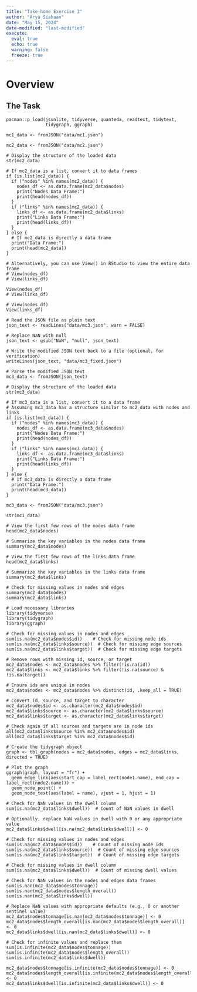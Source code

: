 ```yaml
---
title: "Take-home Exercise 3"
author: "Arya Siahaan"
date: "May 15, 2024"
date-modified: "last-modified"
execute: 
  eval: true
  echo: true
  warning: false
  freeze: true
---
```


# Overview

## The Task




```{}
pacman::p_load(jsonlite, tidyverse, quanteda, readtext, tidytext,
               tidygraph, ggraph) 
```

```{}
mc1_data <- fromJSON("data/mc1.json")
```

```{}
mc2_data <- fromJSON("data/mc2.json")

# Display the structure of the loaded data
str(mc2_data)

# If mc2_data is a list, convert it to data frames
if (is.list(mc2_data)) {
  if ("nodes" %in% names(mc2_data)) {
    nodes_df <- as.data.frame(mc2_data$nodes)
    print("Nodes Data Frame:")
    print(head(nodes_df))
  }
  if ("links" %in% names(mc2_data)) {
    links_df <- as.data.frame(mc2_data$links)
    print("Links Data Frame:")
    print(head(links_df))
  }
} else {
  # If mc2_data is directly a data frame
  print("Data Frame:")
  print(head(mc2_data))
}

# Alternatively, you can use View() in RStudio to view the entire data frame
# View(nodes_df)
# View(links_df)
```

```{}
View(nodes_df)
# View(links_df)
```

```{}
# View(nodes_df)
View(links_df)
```

```{}
# Read the JSON file as plain text
json_text <- readLines("data/mc3.json", warn = FALSE)

# Replace NaN with null
json_text <- gsub("NaN", "null", json_text)

# Write the modified JSON text back to a file (optional, for verification)
writeLines(json_text, "data/mc3_fixed.json")

# Parse the modified JSON text
mc3_data <- fromJSON(json_text)

# Display the structure of the loaded data
str(mc3_data)

# If mc3_data is a list, convert it to a data frame
# Assuming mc3_data has a structure similar to mc2_data with nodes and links
if (is.list(mc3_data)) {
  if ("nodes" %in% names(mc3_data)) {
    nodes_df <- as.data.frame(mc3_data$nodes)
    print("Nodes Data Frame:")
    print(head(nodes_df))
  }
  if ("links" %in% names(mc3_data)) {
    links_df <- as.data.frame(mc3_data$links)
    print("Links Data Frame:")
    print(head(links_df))
  }
} else {
  # If mc3_data is directly a data frame
  print("Data Frame:")
  print(head(mc3_data))
}
```

```{}
mc3_data <- fromJSON("data/mc3.json")
```

```{}
str(mc1_data)
```

```{}
# View the first few rows of the nodes data frame
head(mc2_data$nodes)
```

```{}
# Summarize the key variables in the nodes data frame
summary(mc2_data$nodes)
```

```{}
# View the first few rows of the links data frame
head(mc2_data$links)
```

```{}
# Summarize the key variables in the links data frame
summary(mc2_data$links)
```

```{}
# Check for missing values in nodes and edges
summary(mc2_data$nodes)
summary(mc2_data$links)
```

```{}
# Load necessary libraries
library(tidyverse)
library(tidygraph)
library(ggraph)

# Check for missing values in nodes and edges
sum(is.na(mc2_data$nodes$id))    # Check for missing node ids
sum(is.na(mc2_data$links$source))  # Check for missing edge sources
sum(is.na(mc2_data$links$target))  # Check for missing edge targets

# Remove rows with missing id, source, or target
mc2_data$nodes <- mc2_data$nodes %>% filter(!is.na(id))
mc2_data$links <- mc2_data$links %>% filter(!is.na(source) & !is.na(target))

# Ensure ids are unique in nodes
mc2_data$nodes <- mc2_data$nodes %>% distinct(id, .keep_all = TRUE)

# Convert id, source, and target to character
mc2_data$nodes$id <- as.character(mc2_data$nodes$id)
mc2_data$links$source <- as.character(mc2_data$links$source)
mc2_data$links$target <- as.character(mc2_data$links$target)

# Check again if all sources and targets are in node ids
all(mc2_data$links$source %in% mc2_data$nodes$id)
all(mc2_data$links$target %in% mc2_data$nodes$id)

# Create the tidygraph object
graph <- tbl_graph(nodes = mc2_data$nodes, edges = mc2_data$links, directed = TRUE)

# Plot the graph
ggraph(graph, layout = "fr") + 
  geom_edge_link(aes(start_cap = label_rect(node1.name), end_cap = label_rect(node2.name))) + 
  geom_node_point() + 
  geom_node_text(aes(label = name), vjust = 1, hjust = 1)
```

```{}
# Check for NaN values in the dwell column
sum(is.na(mc2_data$links$dwell))  # Count of NaN values in dwell

# Optionally, replace NaN values in dwell with 0 or any appropriate value
mc2_data$links$dwell[is.na(mc2_data$links$dwell)] <- 0
```

```{}
# Check for missing values in nodes and edges
sum(is.na(mc2_data$nodes$id))    # Count of missing node ids
sum(is.na(mc2_data$links$source))  # Count of missing edge sources
sum(is.na(mc2_data$links$target))  # Count of missing edge targets

# Check for missing values in dwell column
sum(is.na(mc2_data$links$dwell))  # Count of missing dwell values
```

```{}
# Check for NaN values in the nodes and edges data frames
sum(is.nan(mc2_data$nodes$tonnage))
sum(is.nan(mc2_data$nodes$length_overall))
sum(is.nan(mc2_data$links$dwell))

# Replace NaN values with appropriate defaults (e.g., 0 or another sentinel value)
mc2_data$nodes$tonnage[is.nan(mc2_data$nodes$tonnage)] <- 0
mc2_data$nodes$length_overall[is.nan(mc2_data$nodes$length_overall)] <- 0
mc2_data$links$dwell[is.nan(mc2_data$links$dwell)] <- 0

# Check for infinite values and replace them
sum(is.infinite(mc2_data$nodes$tonnage))
sum(is.infinite(mc2_data$nodes$length_overall))
sum(is.infinite(mc2_data$links$dwell))

mc2_data$nodes$tonnage[is.infinite(mc2_data$nodes$tonnage)] <- 0
mc2_data$nodes$length_overall[is.infinite(mc2_data$nodes$length_overall)] <- 0
mc2_data$links$dwell[is.infinite(mc2_data$links$dwell)] <- 0
```
